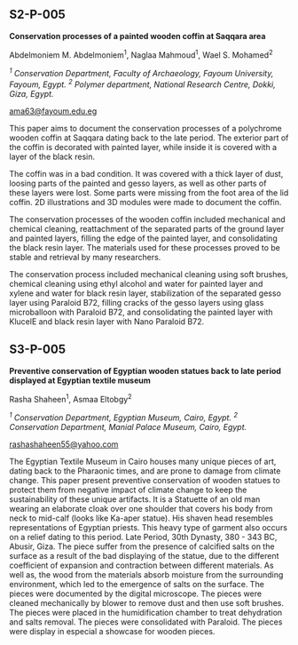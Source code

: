 
## S2-P-005 {.unnumbered}

**Conservation processes of a painted wooden coffin at Saqqara area**

Abdelmoniem M. Abdelmoniem^1^, Naglaa Mahmoud^1^, Wael S. Mohamed^2^

^*1*^ *Conservation Department, Faculty of Archaeology, Fayoum University, Fayoum, Egypt. ^2^ Polymer department, National Research Centre, Dokki, Giza, Egypt.*

[ama63\@fayoum.edu.eg](mailto:ama63@fayoum.edu.eg){.email}

This paper aims to document the conservation processes of a polychrome wooden coffin at Saqqara dating back to the late period. The exterior part of the coffin is decorated with painted layer, while inside it is covered with a layer of the black resin.

The coffin was in a bad condition. It was covered with a thick layer of dust, loosing parts of the painted and gesso layers, as well as other parts of these layers were lost. Some parts were missing from the foot area of the lid coffin. 2D illustrations and 3D modules were made to document the coffin.

The conservation processes of the wooden coffin included mechanical and chemical cleaning, reattachment of the separated parts of the ground layer and painted layers, filling the edge of the painted layer, and consolidating the black resin layer. The materials used for these processes proved to be stable and retrieval by many researchers.

The conservation process included mechanical cleaning using soft brushes, chemical cleaning using ethyl alcohol and water for painted layer and xylene and water for black resin layer, stabilization of the separated gesso layer using Paraloid B72, filling cracks of the gesso layers using glass microballoon with Paraloid B72, and consolidating the painted layer with KlucelE and black resin layer with Nano Paraloid B72.

## S3-P-005 {.unnumbered}

**Preventive conservation of Egyptian wooden statues back to late period displayed at Egyptian textile museum**

Rasha Shaheen^1^, Asmaa Eltobgy^2^

*^1^ Conservation Department, Egyptian Museum, Cairo, Egypt. ^2^ Conservation Department, Manial Palace Museum, Cairo, Egypt.*

<rashashaheen55@yahoo.com>

The Egyptian Textile Museum in Cairo houses many unique pieces of art, dating back to the Pharaonic times, and are prone to damage from climate change. This paper present preventive conservation of wooden statues to protect them from negative impact of climate change to keep the sustainability of these unique artifacts. It is a Statuette of an old man wearing an elaborate cloak over one shoulder that covers his body from neck to mid-calf (looks like Ka-aper statue). His shaven head resembles representations of Egyptian priests. This heavy type of garment also occurs on a relief dating to this period. Late Period, 30th Dynasty, 380 - 343 BC, Abusir, Giza. The piece suffer from the presence of calcified salts on the surface as a result of the bad displaying of the statue, due to the different coefficient of expansion and contraction between different materials. As well as, the wood from the materials absorb moisture from the surrounding environment, which led to the emergence of salts on the surface. The pieces were documented by the digital microscope. The pieces were cleaned mechanically by blower to remove dust and then use soft brushes. The pieces were placed in the humidification chamber to treat dehydration and salts removal. The pieces were consolidated with Paraloid. The pieces were display in especial a showcase for wooden pieces.
